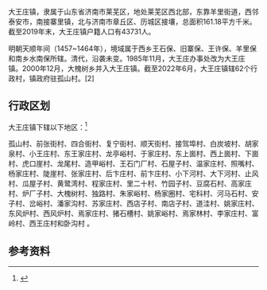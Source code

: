 大王庄镇，隶属于山东省济南市莱芜区，地处莱芜区西北部，东靠羊里街道，西邻泰安市，南接寨里镇，北与济南市章丘区、历城区接壤，总面积161.18平方千米。截至2019年末，大王庄镇户籍人口有43731人。

明朝天顺年间（1457~1464年），境域属于西乡王石保、旧寨保、王许保、羊里保和南乡水南保所辖。清代，沿袭未变。1985年11月，大王庄办事处改为大王庄镇。2000年12月，大槐树乡并入大王庄镇。截至2022年6月，大王庄镇辖62个行政村，镇政府驻孤山村。[2]

== 行政区划 ==

大王庄镇下辖以下地区：<ref>{{PRC admin/ref sgc|37/01/16/106/000}}</ref>

孤山村、​前张街村、​四合街村、​复宁街村、​顺天街村、​接驾埠村、​白炭坡村、​胡家泉村、​小王庄村、​东王家庄村、​龙亭峪村、​于家庄村、​东上崮村、​西上崮村、​下崮村、​虎口崖村、​龙尾村、​造甲峪村、​王石门厂村、​石屋子村、​温家庄村、​照嘴村、​杨家庄村、​陡崖村、​张家庄村、​后卞庄村、​前卞庄村、​小下河村、​大下河村、​止风村、​瓜屋子村、​黄鹭湾村、​程家庄村、​里二十村、​竹园子村、​豆腐石村、​高家庄村、​炉厂子村、大槐树村、​独路村、​朱家峪村、​杨家圈村、​宅科村、​河马石村、​安子村、​岔峪村、​潘家沟村、​苏家庄村、​西店子村、​南店子村、​道洼村、​姚家庄村、​东风炉村、​西风炉村、​焉家庄村、​猪石槽村、​姚家峪村、​焉家林村、​李家庄村、​富岭村、​西王庄村和卧沟村 。

== 参考资料 ==

{{reflist}}

{{行政区划小作品}}
{{PRC admin/navcat|37/01/16/106/000}}